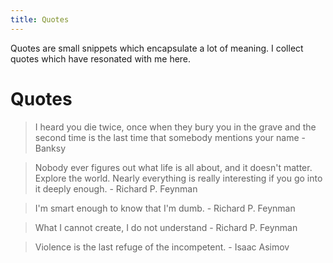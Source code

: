 ```yaml
---
title: Quotes
---
```


Quotes are small snippets which encapsulate a lot of meaning. I collect quotes
which have resonated with me here.

# Quotes

> I heard you die twice, once when they bury you in the grave and the second time is the last time that somebody mentions your name - Banksy

> Nobody ever figures out what life is all about, and it doesn't matter. Explore the world. Nearly everything is really interesting if you go into it deeply enough. - Richard P. Feynman

> I'm smart enough to know that I'm dumb. - Richard P. Feynman

> What I cannot create, I do not understand - Richard P. Feynman

> Violence is the last refuge of the incompetent. - Isaac Asimov
